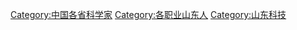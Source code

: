 [[Category:中国各省科学家|Category:中国各省科学家]]
[[Category:各职业山东人|Category:各职业山东人]]
[[Category:山东科技|Category:山东科技]]